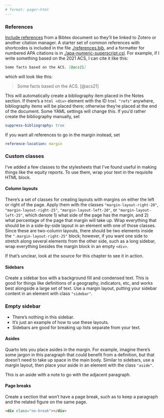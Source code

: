 ```yaml
---
# format: pager-html
---
```


### References

[Include references](https://quarto.org/docs/authoring/footnotes-and-citations.html) from a Bibtex document so they'll be linked to Zotero or another citation manager. A starter set of common references with shortcodes is included in the file [./references.bib](./references.bib), and a formatter for numbered APA citations is in [./apa-numeric-superscript.csl](./apa-numeric-superscript.csl). For example, if I write something based on the 2021 ACS, I can cite it like this: 

``` md
Some facts based on the ACS. [@acs21]
```

which will look like this:

> Some facts based on the ACS. [@acs21]

This will automatically create a bibliography item placed in the Notes section. If there's a `html <div>` element with the ID `html "refs"` anywhere, bibliography items will be placed there; otherwise they're placed at the end of the document. Some YAML settings will change this. If you'd rather create the bibliography manually, set

``` yaml
suppress-bibliography: true
```

If you want all references to go in the margin instead, set

``` yaml
reference-location: margin
```

### Custom classes

<div class="margin-layout-right-25">



<div>

I've added a few classes to the stylesheets that I've found useful in making things like the equity reports. To use them, wrap your text in the requisite HTML block.

#### Column layouts

There's a set of classes for creating layouts with margins on either the left or right of the page. Apply them with the classes `"margin-layout-right-20"`, `"margin-layout-right-25"`, `"margin-layout-left-20"`, or `"margin-layout-left-25"`, which denote 1) what side of the page has the margin, and 2) what percentage of the page that margin will take up. Wrap everything that should be in a side-by-side layout in an element with one of those classes. Since these are two-column layouts, there should be two elements inside the `".margin-layout-right-25"` block; however, if you want one side to stretch along several elements from the other side, such as a long sidebar, wrap everything besides the margin block in an empty `<div>`. 

If that's unclear, look at the source for this chapter to see it in action.

#### Sidebars

Create a sidebar box with a background fill and condensed text. This is good for things like definitions of a geography, indicators, etc, and works best alongside a large set of text. Use a margin layout, putting your sidebar content in an element with class `"sidebar"`.

</div>

<div class="sidebar">

### Empty sidebar

* There's nothing in this sidebar.
* It's just an example of how to use these layouts.
* Sidebars are good for breaking up lists separate from your text.

</div>

</div>

#### Asides

<div class="margin-layout-right-20">

Quarto lets you place asides in the margin. For example, imagine there's some jargon in this paragraph that could benefit from a definition, but that doesn't need to take up space in the main body. Similar to sidebars, use a margin layout, then place your aside in an element with the class `"aside"`.

<div class="aside">

This is an aside with a note to go with the adjacent paragraph.

</div>

</div>

#### Page breaks

Create a section that won't have a page break, such as to keep a paragraph and the related figure on the same page.

``` html
<div class="no-break"></div>
```
